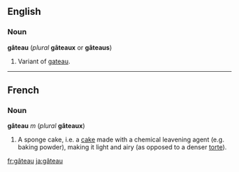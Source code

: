 ==English==
===Noun===
'''gâteau''' (''plural'' '''gâteaux''' or '''gâteaus''')

#Variant of [[gateau]].

----
==French==

<!--
The word is used in English (e.g. in cookbooks). Should it be listed as English, with an etymological entry making the source clear?

This has been done.  See "gateau" -- [[User:Paul G|Paul G]] 16:06, 15 Apr 2004 (UTC)
-->

===Noun===
'''gâteau''' ''m'' (''plural'' '''gâteaux''')

#A sponge cake, i.e. a [[cake]] made with a chemical leavening agent (e.g. baking powder), making it light and airy (as opposed to a denser [[torte]]).

[[fr:gâteau]]
[[ja:gâteau]]